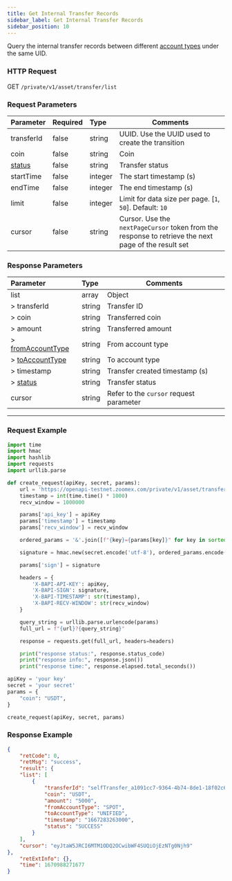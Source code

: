 ```yaml
---
title: Get Internal Transfer Records
sidebar_label: Get Internal Transfer Records
sidebar_position: 10
---
```


Query the internal transfer records between different [account types](../enum#accounttype) under the same UID.

### HTTP Request
GET `/private/v1/asset/transfer/list`

### Request Parameters
| Parameter | Required | Type | Comments|
|:----- |:-------|:-----|------ |
|transferId |false |string |UUID. Use the UUID used to create the transition|
|coin |false |string |Coin |
|[status](../enum#transferstatus) |false |string |Transfer status |
|startTime |false |integer |The start timestamp (s) |
|endTime |false |integer |The end timestamp (s) |
|limit |false |integer |Limit for data size per page. [`1`, `50`]. Default: `10`|
|cursor |false |string |Cursor. Use the `nextPageCursor` token from the response to retrieve the next page of the result set|

### Response Parameters
| Parameter | Type | Comments|
|:----- |:-----|----- |
|list |array|Object |
|> transferId |string |Transfer ID |
|> coin |string |Transferred coin |
|> amount |string |Transferred amount |
|> [fromAccountType](../enum#accountType) |string |From account type |
|> [toAccountType](../enum#accountType) |string |To account type |
|> timestamp |string |Transfer created timestamp (s) |
|> [status](../enum#transferstatus) |string |Transfer status |
|cursor |string|Refer to the `cursor` request parameter |


---

### Request Example

``` python
import time
import hmac
import hashlib
import requests
import urllib.parse

def create_request(apiKey, secret, params):
    url = 'https://openapi-testnet.zoomex.com/private/v1/asset/transfer/list'
    timestamp = int(time.time() * 1000)
    recv_window = 1000000

    params['api_key'] = apiKey
    params['timestamp'] = timestamp
    params['recv_window'] = recv_window

    ordered_params = '&'.join([f"{key}={params[key]}" for key in sorted(params.keys())])

    signature = hmac.new(secret.encode('utf-8'), ordered_params.encode('utf-8'), hashlib.sha256).hexdigest()

    params['sign'] = signature

    headers = {
        'X-BAPI-API-KEY': apiKey,
        'X-BAPI-SIGN': signature,
        'X-BAPI-TIMESTAMP': str(timestamp),
        'X-BAPI-RECV-WINDOW': str(recv_window)
    }

    query_string = urllib.parse.urlencode(params)
    full_url = f"{url}?{query_string}"

    response = requests.get(full_url, headers=headers)

    print("response status:", response.status_code)
    print("response info:", response.json())
    print("response time:", response.elapsed.total_seconds())

apiKey = 'your key'
secret = 'your secret'
params = {
    "coin": "USDT",
}

create_request(apiKey, secret, params)
```

### Response Example

```json
{
    "retCode": 0,
    "retMsg": "success",
    "result": {
    "list": [
        {
            "transferId": "selfTransfer_a1091cc7-9364-4b74-8de1-18f02c6f2d5c",
            "coin": "USDT",
            "amount": "5000",
            "fromAccountType": "SPOT",
            "toAccountType": "UNIFIED",
            "timestamp": "1667283263000",
            "status": "SUCCESS"
        }
    ],
    "cursor": "eyJtaW5JRCI6MTM1ODQ2OCwibWF4SUQiOjEzNTg0Njh9"
},
    "retExtInfo": {},
    "time": 1670988271677
}
```
